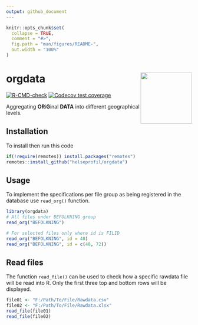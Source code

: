 ```yaml
---
output: github_document
---
```


<!-- README.md is generated from README.Rmd. Please edit that file -->

```r
knitr::opts_chunk$set(
  collapse = TRUE,
  comment = "#>",
  fig.path = "man/figures/README-",
  out.width = "100%"
)
```
# orgdata <img src='man/figures/logo.png' align="right" height="139" />

<!-- badges: start -->
[![R-CMD-check](https://github.com/helseprofil/orgdata/workflows/R-CMD-check/badge.svg)](https://github.com/helseprofil/orgdata/actions)
[![Codecov test coverage](https://codecov.io/gh/helseprofil/orgdata/branch/main/graph/badge.svg)](https://codecov.io/gh/helseprofil/orgdata?branch=main)
<!-- badges: end -->

Aggregating **OR**i**G**inal **DATA** into different geographical levels.

## Installation

To install then run this code

```r
if(!require(remotes)) install.packages("remotes")
remotes::install_github("helseprofil/orgdata")
```

## Usage 

To implement the specifications per file group as being registered in 
the database use `read_org()` function.  

```r
library(orgdata)
# All files under BEFOLKNING group
read_org("BEFOLKNING")

# For selected files only where id is FILID
read_org("BEFOLKNING", id = 48)
read_org("BEFOLKNING", id = c(48, 72))
```

## Read files

The function `read_file()` can be used to check how a specific rawdata 
file will be read into R. Only the first three top and bottom rows will be displayed.


```r
file01 <- "F:/Path/To/File/Rawdata.csv"
file02 <- "F:/Path/To/File/Rawdata.xlsx"
read_file(file01)
read_file(file02)
```

